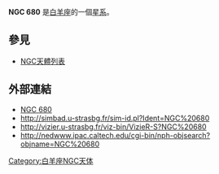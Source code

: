 {{NGCInfoBox|NGCID=NGC 680|發現者=弗里德里希·威廉·赫歇爾|發現日期=1784年9月15日|其他編號=UGC 1286,MCG 4-5-15,ZWG 482.19|曆元=J2000.0|赤經=1時49分47.3秒
|赤緯=21°58'16"|星座=白羊座|星體=星系|星等=11.9|表面亮度=13.1|藍等=12.9}}

'''NGC 680''' 是[[白羊座|白羊座]]的一個[[星系|星系]]。

== 參見 ==
* [[NGC天體列表|NGC天體列表]]

== 外部連結 ==
* [https://web.archive.org/web/20050506041411/http://www.seds.org/~spider/ngc/ngc.cgi?680 NGC 680]
* http://simbad.u-strasbg.fr/sim-id.pl?Ident=NGC%20680
* http://vizier.u-strasbg.fr/viz-bin/VizieR-S?NGC%20680{{Wayback|url=http://vizier.u-strasbg.fr/viz-bin/VizieR-S?NGC%20680 |date=20160304212505 }}
* http://nedwww.ipac.caltech.edu/cgi-bin/nph-objsearch?objname=NGC%20680{{Wayback|url=http://nedwww.ipac.caltech.edu/cgi-bin/nph-objsearch?objname=NGC%20680 |date=20191018192135 }}

{{Catalogs|NGC=680}}

[[Category:白羊座NGC天体|Category:白羊座NGC天体]]